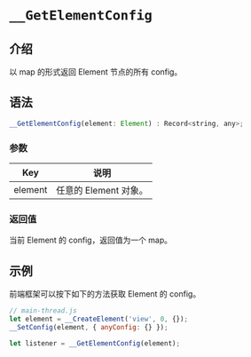 # `__GetElementConfig`

## 介绍

以 map 的形式返回 Element 节点的所有 config。

## 语法

```jsx
__GetElementConfig(element: Element) : Record<string, any>;
```

### 参数

|   Key   | 说明                  |
| :-----: | --------------------- |
| element | 任意的 Element 对象。 |

### 返回值

当前 Element 的 config，返回值为一个 map。

## 示例

前端框架可以按下如下的方法获取 Element 的 config。

```jsx
// main-thread.js
let element = __CreateElement('view', 0, {});
__SetConfig(element, { anyConfig: {} });

let listener = __GetElementConfig(element);
```
